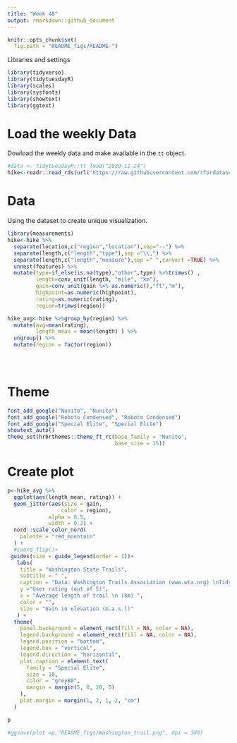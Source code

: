 ```yaml
---
title: "Week 48"
output: rmarkdown::github_document
---
```


```r
knitr::opts_chunk$set(
  fig.path = "README_figs/README-")
```


 Libraries and settings
```r
library(tidyverse)
library(tidytuesdayR)
library(scales)
library(sysfonts)
library(showtext)
library(ggtext)
```
# Load the weekly Data

Dowload the weekly data and make available in the `tt` object.
```r
#data <- tidytuesdayR::tt_load("2020-11-24")
hike<-readr::read_rds(url('https://raw.githubusercontent.com/rfordatascience/tidytuesday/master/data/2020/2020-11-24/hike_data.rds'))

```


# Data

Using the dataset to create unique visualization.

```r
library(measurements)
hike<-hike %>%
  separate(location,c("region","location"),sep="--") %>% 
  separate(length,c("length","type"),sep ="\\,") %>% 
  separate(length,c("length","measure"),sep =" ",convert =TRUE) %>% 
  unnest(features) %>% 
  mutate(type=if_else(is.na(type),"other",type) %>%trimws() ,
         length=conv_unit(length, "mile", "km"),
         gain=conv_unit(gain %>% as.numeric(),"ft","m"),
         highpoint=as.numeric(highpoint),
         rating=as.numeric(rating),
         region=trimws(region))

hike_avg<-hike %>%group_by(region) %>%
  mutate(avg=mean(rating),
         length_mean = mean(length) ) %>% 
  ungroup() %>% 
  mutate(region = factor(region))


  
```
# Theme
```r
font_add_google("Nunito", "Nunito")
font_add_google("Roboto Condensed", "Roboto Condensed")
font_add_google("Special Elite", "Special Elite")
showtext_auto()
theme_set(hrbrthemes::theme_ft_rc(base_family = "Nunito",
                                  base_size = 15))

```

# Create plot

```r

p<-hike_avg %>%
  ggplot(aes(length_mean, rating)) +
  geom_jitter(aes(size = gain,
                 color = region),
             alpha = 0.5,
             width = 0.2) +
  nord::scale_color_nord(
    palette = "red_mountain"
  ) +
  #coord_flip()+
 guides(size = guide_legend(order = 1))+
   labs(
    title = "Washington State Trails",
    subtitle = " ",
    caption = "Data: Washington Trails Association (www.wta.org) \nTidyTuesday Project - week 48 \nVisualization: @Lacapary",
    y ="User rating (out of 5)",
    x = "Average length of trail \n (km) ",
    color = "",
    size = "Gain in elevation (m.a.s.l)"
   ) +
  theme(
    panel.background = element_rect(fill = NA, color = NA),
    legend.background = element_rect(fill = NA, color = NA),
    legend.position = "bottom",
    legend.box = "vertical",
    legend.direction = "horizontal",
    plot.caption = element_text(
      family = "Special Elite",
      size = 10,
      color = "grey80",
      margin = margin(5, 0, 20, 0)
    ),
    plot.margin = margin(1, 2, 1, 2, "cm")
  )

p 

#ggsave(plot =p,"README_figs/Washington_trail.png", dpi = 300)
```